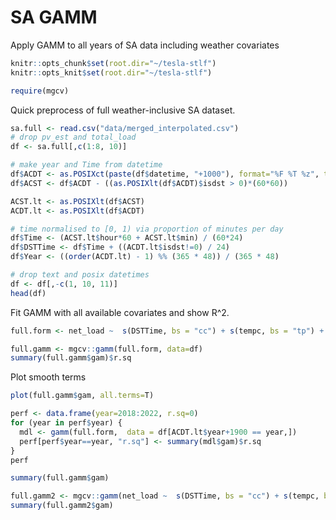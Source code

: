 
# SA GAMM
Apply GAMM to all years of SA data including weather covariates

```r
knitr::opts_chunk$set(root.dir="~/tesla-stlf")
knitr::opts_knit$set(root.dir="~/tesla-stlf")
```

```r
require(mgcv)
```

Quick preprocess of full weather-inclusive SA dataset.

```r
sa.full <- read.csv("data/merged_interpolated.csv")
# drop pv_est and total_load
df <- sa.full[,c(1:8, 10)]

# make year and Time from datetime
df$ACDT <- as.POSIXct(paste(df$datetime, "+1000"), format="%F %T %z", tz="Australia/South")
df$ACST <- df$ACDT - ((as.POSIXlt(df$ACDT)$isdst > 0)*(60*60))

ACST.lt <- as.POSIXlt(df$ACST)
ACDT.lt <- as.POSIXlt(df$ACDT)

# time normalised to [0, 1) via proportion of minutes per day
df$Time <- (ACST.lt$hour*60 + ACST.lt$min) / (60*24)
df$DSTTime <- df$Time + ((ACDT.lt$isdst!=0) / 24)
df$Year <- ((order(ACDT.lt) - 1) %% (365 * 48)) / (365 * 48)

# drop text and posix datetimes
df <- df[,-c(1, 10, 11)]
head(df)
```

Fit GAMM with all available covariates and show R^2.

```r
full.form <- net_load ~  s(DSTTime, bs = "cc") + s(tempc, bs = "tp") + s(Year, bs = "tp") + s(cloud8, bs="tp") + s(windk, bs="tp") + s(wdir, bs="tp") + s(humid, bs="tp") + s(rainmm, bs="tp") + s(radkjm2, bs="tp")

full.gamm <- mgcv::gamm(full.form, data=df)
summary(full.gamm$gam)$r.sq
```

Plot smooth terms

```r
plot(full.gamm$gam, all.terms=T)
```


```r
perf <- data.frame(year=2018:2022, r.sq=0)
for (year in perf$year) {
  mdl <- gamm(full.form,  data = df[ACDT.lt$year+1900 == year,])
  perf[perf$year==year, "r.sq"] <- summary(mdl$gam)$r.sq
}
perf
```
```r
summary(full.gamm$gam)
```

```r
full.gamm2 <- mgcv::gamm(net_load ~  s(DSTTime, bs = "cc") + s(tempc, bs = "tp") + s(Year, bs = "tp") + s(radkjm2, bs="tp"), data=df)
summary(full.gamm2$gam)
```

